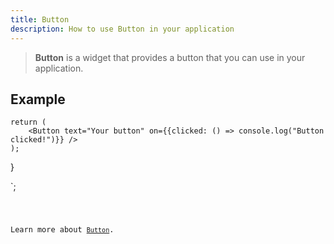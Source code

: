 ```yaml
---
title: Button
description: How to use Button in your application
---
```



> **Button** is a widget that provides a button that you can use in your application.

## Example


    return (
        <Button text="Your button" on={{clicked: () => console.log("Button clicked!")}} />
    );
}

`;

<Code code={ButtonExample} title='example_button.tsx' lang='tsx' />

Learn more about [`Button`](https://vixen-js.github.io/docs/build-application-vanilla/Basic-Widgets/QPushButton).
